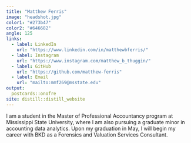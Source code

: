 ```yaml
---
title: "Matthew Ferris"
image: "headshot.jpg"
color1: "#273b47"
color2: "#646682"
angle: 125
links:
  - label: LinkedIn
    url: "https://www.linkedin.com/in/matthewbferris/"
  - label: Instagram
    url: "https://www.instagram.com/matthew_b_thuggin/"
  - label: GitHub
    url: "https://github.com/matthew-ferris"
  - label: Email
    url: "mailto:mmf269@msstate.edu"
output:
  postcards::onofre
site: distill::distill_website
---
```

 
I am a student in the Master of Professional Accountancy program at Mississippi State University, where I am also pursuing a graduate minor in accounting data analytics. Upon my graduation in May, I will begin my career with BKD as a Forensics and Valuation Services Consultant. 
